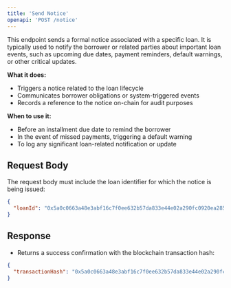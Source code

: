 ```yaml
---
title: 'Send Notice'
openapi: 'POST /notice'
---
```


This endpoint sends a formal notice associated with a specific loan. It is typically used to notify the borrower or related parties about important loan events, such as upcoming due dates, payment reminders, default warnings, or other critical updates.

**What it does:**
- Triggers a notice related to the loan lifecycle
- Communicates borrower obligations or system-triggered events
- Records a reference to the notice on-chain for audit purposes

**When to use it:**
- Before an installment due date to remind the borrower
- In the event of missed payments, triggering a default warning
- To log any significant loan-related notification or update

## Request Body

The request body must include the loan identifier for which the notice is being issued:

```json
{
  "loanId": "0x5a0c0663a48e3abf16c7f0ee632b57da833e44e02a290fc0920ea2858da31f73"
}
```

## Response

- Returns a success confirmation with the blockchain transaction hash:

```json
{
  "transactionHash": "0x5a0c0663a48e3abf16c7f0ee632b57da833e44e02a290fc0920ea2858da31f73"
}
```
